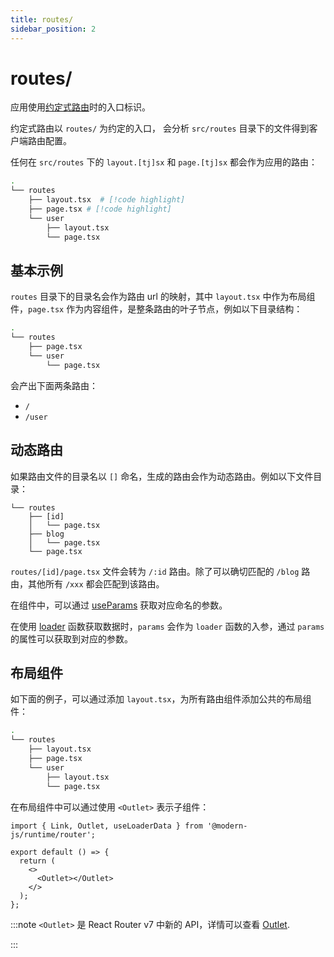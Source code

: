 ```yaml
---
title: routes/
sidebar_position: 2
---
```

# routes/

应用使用[约定式路由](guides/basic-features/routes.html#约定式路由)时的入口标识。

约定式路由以 `routes/` 为约定的入口， 会分析 `src/routes` 目录下的文件得到客户端路由配置。

任何在 `src/routes` 下的 `layout.[tj]sx` 和 `page.[tj]sx` 都会作为应用的路由：

```bash
.
└── routes
    ├── layout.tsx  # [!code highlight]
    ├── page.tsx # [!code highlight]
    └── user
        ├── layout.tsx
        └── page.tsx
```

## 基本示例

`routes` 目录下的目录名会作为路由 url 的映射，其中 `layout.tsx` 中作为布局组件，`page.tsx` 作为内容组件，是整条路由的叶子节点，例如以下目录结构：

```bash
.
└── routes
    ├── page.tsx
    └── user
        └── page.tsx
```

会产出下面两条路由：

- `/`
- `/user`

## 动态路由

如果路由文件的目录名以 `[]` 命名，生成的路由会作为动态路由。例如以下文件目录：

```
└── routes
    ├── [id]
    │   └── page.tsx
    ├── blog
    │   └── page.tsx
    └── page.tsx
```

`routes/[id]/page.tsx` 文件会转为 `/:id` 路由。除了可以确切匹配的 `/blog` 路由，其他所有 `/xxx` 都会匹配到该路由。

在组件中，可以通过 [useParams](/apis/app/runtime/router/router#useparams) 获取对应命名的参数。

在使用 [loader](/guides/basic-features/data/data-fetch#loader-函数) 函数获取数据时，`params` 会作为 `loader` 函数的入参，通过 `params` 的属性可以获取到对应的参数。

## 布局组件

如下面的例子，可以通过添加 `layout.tsx`，为所有路由组件添加公共的布局组件：

```bash
.
└── routes
    ├── layout.tsx
    ├── page.tsx
    └── user
        ├── layout.tsx
        └── page.tsx
```

在布局组件中可以通过使用 `<Outlet>` 表示子组件：

```tsx title=routes/layout.tsx
import { Link, Outlet, useLoaderData } from '@modern-js/runtime/router';

export default () => {
  return (
    <>
      <Outlet></Outlet>
    </>
  );
};
```

:::note
`<Outlet>` 是 React Router v7 中新的 API，详情可以查看 [Outlet](https://reactrouter.com/en/main/components/outlet#outlet).

:::
